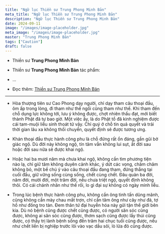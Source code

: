 ```yaml
---
title: "Ngữ lục Thiền sư Trung Phong Minh Bản"
meta_title: "Ngữ lục Thiền sư Trung Phong Minh Bản"
description: "Ngữ lục Thiền sư Trung Phong Minh Bản"
date: 2024-09-11
image: "/images/image-placeholder.jpg"
meta_image: "/images/image-placeholder.jpg"
master: "Trung Phong Minh Bản"
tags: ["Caution"]
draft: false
---
```


* Thiền sư **Trung Phong Minh Bản**

* Thiền sư **Trung Phong Minh Bản** tác phẩm:
- ...

* Đọc thêm: <a href="#" target="_blank" rel="noopener noreferrer">Thiền sư Trung Phong Minh Bản</a>

***

* Hòa thượng tiên sư Cao Phong dạy người, chỉ dạy tham câu thoại đầu, ôm ấp trong lòng, đi tham như thế ngồi cũng tham như thế.
Khi tham đến chỗ dụng lực không tới, lưu ý không được, chợt nhiên thấu đạt, mới biết thành Phật đã tự bao giờ.
Một việc ấy, là do Phật tổ đã kinh nghiệm được cái tam-muội liễu sinh thoát tử vậy.
Chỉ quý ở chỗ tin quả quyết và trải thời gian lâu xa không thối chuyển, quyết định sẽ được tương ưng.

* Khán thoại đầu thực hành công phu là chỗ đứng rất ổn đáng, gần gũi bờ giác ngộ.
Dù đời này không ngộ, tín tâm vẫn không lui sụt, ắt đời sau hoặc đời sau nữa sẽ được khai ngộ.

* Hoặc hai ba mươi năm mà chưa khai ngộ, không cần tìm phương tiện nào lạ, chỉ giữ tâm không duyên cảnh khác,
ý dứt các vọng, chăm chăm không bỏ, một bề chú ý vào câu thoại đầu đang tham, đứng thẳng tại cuối đầu, giữ vững sống cùng sống, chết cùng chết.
Đâu quản ba đời, năm đời, mười đời, một trăm đời, nếu chưa triệt ngộ, quyết định không thôi.
Có cái chánh nhân như thế rồi, lo gì đại sự không có ngày minh liễu.

* Trong lúc bệnh thực hành công phu, không cần ông tinh tấn dũng mãnh, cũng không cần mày chau mắt trợn,
chỉ cần tâm ông như cây như đá, tợ hồ như đống tro tàn.
Đem thân tứ đại huyễn hóa này gửi tận thế giới bên kia.
Dù nó bệnh cũng được chết cũng được, có người săn sóc cũng được, không ai săn sóc cũng được,
thơm sạch cũng được lầy thúi cũng được, có thầy trị lành bệnh sống đến trăm hai chục tuổi cũng được,
nếu như chết liền bị nghiệp trước lôi vào vạc dầu sôi, lò lửa đỏ cũng được.

